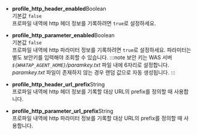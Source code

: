 * **profile_http_header_enabled**<span class='type'>Boolean</span><br/>
기본값 `false`<br/>
프로파일 내역에 http 헤더 정보를 기록하려면 `true`로 설정하세요.

* **profile_http_parameter_enabled**<span class='type'>Boolean</span><br/>
  기본값 `false`<br/>
  프로파일 내역에 http 파라미터 정보를 기록하려면 `true`로 설정하세요. 파라미터는 별도 보안키를 입력해야 조회할 수 있습니다.
:::note
보안 키는 WAS 서버 *`${WHATAP_AGENT_HOME}`/paramkey.txt* 파일 내에 6자리로 설정합니다. *paramkey.txt* 파일이 존재하지 않는 경우 랜덤 값으로 자동 생성됩니다.
:::

* **profile_http_header_url_prefix**<span class='type'>String</span><br/>
프로파일 내역에 http 헤더 정보를 기록할 대상 URL의 prefix를 정의할 때 사용합니다.

* **profile_http_parameter_url_prefix**<span class='type'>String</span><br/>
프로파일 내역에 http 파라미터 정보를 기록할 대상 URL의 prefix를 정의할 때 사용합니다.
